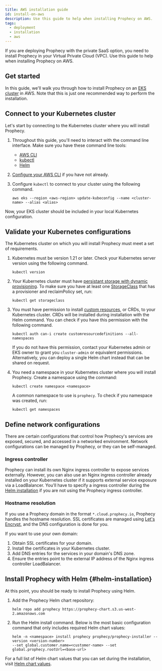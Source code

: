 ```yaml
---
title: AWS installation guide
id: install-on-aws
description: Use this guide to help when installing Prophecy on AWS.
tags:
  - deployment
  - installation
  - aws
---
```



If you are deploying Prophecy with the private SaaS option, you need to install Prophecy in your Virtual Private Cloud (VPC). Use this guide to help when installing Prophecy on AWS.

<TOCInline toc={toc} maxHeadingLevel={2} />

## Get started

In this guide, we'll walk you through how to install Prophecy on an [EKS cluster](https://aws.amazon.com/eks/) in AWS. Note that this is just one recommended way to perform the installation.

## Connect to your Kubernetes cluster

Let's start by connecting to the Kubernetes cluster where you will install Prophecy.

1. Throughout this guide, you'll need to interact with the command line interface. Make sure you have these command line tools:

   - [AWS CLI](https://docs.aws.amazon.com/cli/latest/userguide/getting-started-install.html)
   - [kubectl](https://kubernetes.io/docs/tasks/tools/)
   - [Helm](https://helm.sh/docs/intro/install/)

2. [Configure your AWS CLI](https://docs.aws.amazon.com/cli/latest/reference/configure/) if you have not already.
3. Configure `kubectl` to connect to your cluster using the following command.

   ```
   aws eks --region <aws-region> update-kubeconfig --name <cluster-name> --alias <alias>
   ```

Now, your EKS cluster should be included in your local Kubernetes configuration.

## Validate your Kubernetes configurations

The Kubernetes cluster on which you will install Prophecy must meet a set of requirements.

1. Kubernetes must be version 1.21 or later. Check your Kubernetes server version using the following command.

   ```
   kubectl version
   ```

2. Your Kubernetes cluster must have [persistant storage with dynamic provisioning](https://kubernetes.io/docs/concepts/storage/persistent-volumes/). To make sure you have at least one [StorageClass](https://kubernetes.io/docs/concepts/storage/storage-classes/) that has a provisioner and reclaimPolicy set, run:

   ```
   kubectl get storageclass
   ```

3. You must have permission to install [custom resources](https://kubernetes.io/docs/concepts/extend-kubernetes/api-extension/custom-resources/), or CRDs, to your Kubernetes cluster. CRDs will be installed during installation with the Helm command. You can check if you have this permission with the following command.

   ```
   kubectl auth can-i create customresourcedefinitions --all-namespaces
   ```

   If you do not have this permission, contact your Kubernetes admin or EKS owner to grant you `cluster-admin` or equivalent permissions. Alternatively, you can deploy a single Helm chart instead that can be shared on request.

4. You need a namespace in your Kubernetes cluster where you will install Prophecy. Create a namespace using the command:

   ```
   kubectl create namespace <namespace>
   ```

   A common namespace to use is `prophecy`. To check if you namespace was created, run:

   ```
   kubectl get namespaces
   ```

## Define network configurations

There are certain configurations that control how Prophecy's services are exposed, secured, and accessed in a networked environment. Network configurations can be managed by Prophecy, or they can be self-managed.

### Ingress controller

Prophecy can install its own Nginx ingress controller to expose services externally. However, you can also use an Nginx ingress controller already installed on your Kubernetes cluster if it supports external service exposure via a LoadBalancer. You'll have to specify a ingress controller during the [Helm installation](#helm-installation) if you are not using the Prophecy ingress controller.

### Hostname resolution

If you use a Prophecy domain in the format `*.cloud.prophecy.io`, Prophecy handles the hostname resolution. SSL certificates are managed using [Let's Encrypt](https://letsencrypt.org/how-it-works/), and the DNS configuration is done for you.

If you want to use your own domain:

1. Obtain SSL certificates for your domain.
2. Install the certificates in your Kubernetes cluster.
3. Add DNS entries for the services in your domain's DNS zone.
4. Ensure the entries point to the external IP address of the Nginx ingress controller LoadBalancer.

## Install Prophecy with Helm {#helm-installation}

At this point, you should be ready to install Prophecy using Helm.

1. Add the Prophecy Helm chart repository:

   ```
   helm repo add prophecy https://prophecy-chart.s3.us-west-2.amazonaws.com
   ```

2. Run the Helm install command. Below is the most basic configuration command that only includes required Helm chart values:

   ```
   helm -n <namespace> install prophecy prophecy/prophecy-installer --version <version-number>
   --set global.customer.name=<customer-name> --set global.prophecy.rootUrl=<base-url>
   ```

For a full list of Helm chart values that you can set during the installation, visit [Helm chart values](installation-helm.mdx#helm-chart-values).
